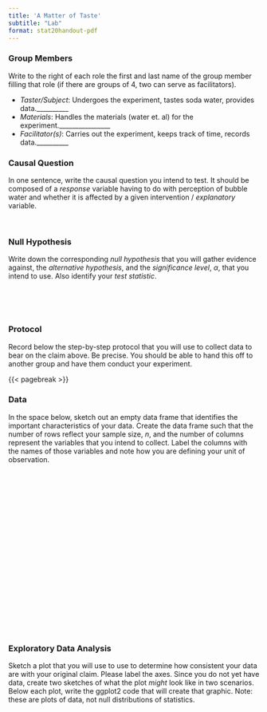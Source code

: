 ```yaml
---
title: 'A Matter of Taste'
subtitle: "Lab"
format: stat20handout-pdf
---
```


### Group Members
Write to the right of each role the first and last name of the group member filling that role (if there are groups of 4, two can serve as facilitators).

- *Taster/Subject*: Undergoes the experiment, tastes soda water, provides data.__________
- *Materials*: Handles the materials (water et. al) for the experiment.________________
- *Facilitator(s)*: Carries out the experiment, keeps track of time, records data.__________

### Causal Question

In one sentence, write the causal question you intend to test. It should be composed of a *response* variable having to do with perception of bubble water and whether it is affected by a given intervention / *explanatory* variable.

\

### Null Hypothesis 

Write down the corresponding _null hypothesis_ that you will gather evidence against, the _alternative hypothesis_, and the _significance level_, $\alpha$, that you intend to use. Also identify your _test statistic_.

\
\
\

### Protocol

Record below the step-by-step protocol that you will use to collect data to bear on the claim above. Be precise. You should be able to hand this off to another group and have them conduct your experiment.

{{< pagebreak >}}

### Data

In the space below, sketch out an empty data frame that identifies the important characteristics of your data. Create the data frame such that the number of rows reflect your sample size, $n$, and the number of columns represent the variables that you intend to collect. Label the columns with the names of those variables and note how you are defining your unit of observation.

\
\
\
\
\
\
\
\
\
\
\
\
\
\
\
\
\
\
\

### Exploratory Data Analysis

Sketch a plot that you will use to use to determine how consistent your data are with your original claim. Please label the axes. Since you do not yet have data, create two sketches of what the plot *might* look like in two scenarios. Below each plot, write  the ggplot2 code that will create that graphic. Note: these are plots of data, not null distributions of statistics.

\setlength{\tabcolsep}{35pt}
\begin{table*}[h]
  \centering
  \begin{tabular}{lr}
\emph{Scenario 1: Data supports null hypothesis} & \emph{Scenario 2: Data supports alternative hypothesis}
  \end{tabular}
\end{table*}


